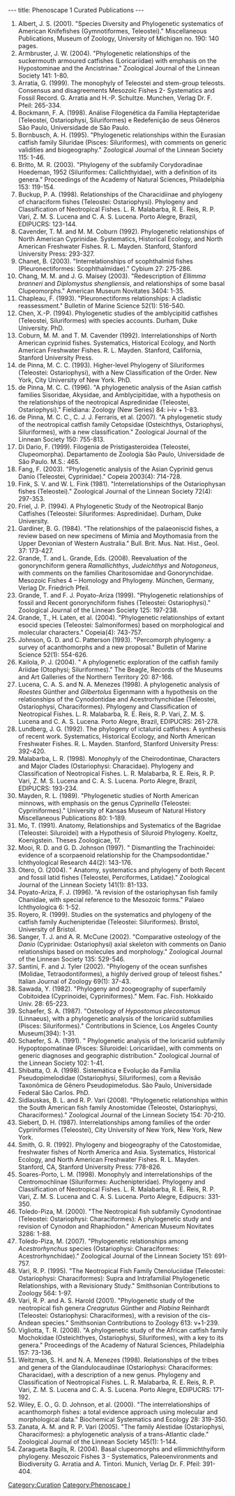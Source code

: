 ---
title: Phenoscape 1 Curated Publications
---

#Albert, J. S. (2001). "Species Diversity and Phylogenetic systematics of American Knifefishes (Gymnotiformes, Teleostei)." Miscellaneous Publications, Museum of Zoology, University of Michigan no. 190: 140 pages.
#Armbruster, J. W. (2004). "Phylogenetic relationships of the suckermouth armoured catfishes (Loricariidae) with emphasis on the Hypostominae and the Ancistrinae." Zoological Journal of the Linnean Society 141: 1-80.
#Arratia, G. (1999). The monophyly of Teleostei and stem-group teleosts.  Consensus and disagreements Mesozoic Fishes 2- Systematics and Fossil Record. G. Arratia and H.-P. Schultze. Munchen, Verlag Dr. F. Pfeil: 265-334.
#Bockmann, F. A. (1998). Análise Filogenética da Família Heptapteridae (Teleostei, Ostariophysi, Siluriformes) e Redefenição de seus Gêneros São Paulo, Universidade de São Paulo.
#Bornbusch, A. H. (1995). "Phylogenetic relationships within the Eurasian catfish family Siluridae (Pisces: Siluriformes), with comments on generic validities and biogeography." Zoological Journal of the Linnean Society 115: 1-46.
#Britto, M. R. (2003). "Phylogeny of the subfamily Corydoradinae Hoedeman, 1952 (Siluriformes: Callichthyidae), with a definition of its genera." Proceedings of the Academy of Natural Sciences, Philadelphia 153: 119-154.
#Buckup, P. A. (1998). Relationships of the Characidiinae and phylogeny of characiform fishes (Teleostei: Ostariophysi). Phylogeny and Classification of Neotropical Fishes. L. R. Malabarba, R. E. Reis, R. P. Vari, Z. M. S. Lucena and C. A. S. Lucena. Porto Alegre, Brazil, EDIPUCRS: 123-144.
#Cavender, T. M. and M. M. Coburn (1992). Phylogenetic relationships of North American Cyprinidae. Systematics, Historical Ecology, and North American Freshwater Fishes. R. L. Mayden. Stanford, Stanford University Press: 293-327.
#Chanet, B. (2003). "Interrelationships of scophthalmid fishes (Pleuronectiformes: Scophthalmidae)." Cybium 27: 275-286.
#Chang, M. M. and J. G. Maisey (2003). "Redescription of ''Ellimma branneri'' and ''Diplomystus shengliensis'', and relationships of some basal Clupeomorphs." American Museum Novitates 3404: 1-35.
#Chapleau, F. (1993). "Pleuronectiforms relationships: A cladistic reassessment." Bulletin of Marine Science 52(1): 516-540.
#Chen, X.-P. (1994). Phylogenetic studies of the amblycipitid catfishes (Teleostei, Siluriformes) with species accounts. Durham, Duke University. PhD.
#Coburn, M. M. and T. M. Cavender (1992). Interrelationships of North American cyprinid fishes. Systematics, Historical Ecology, and North American Freshwater Fishes. R. L. Mayden. Stanford, California, Stanford University Press.
#de Pinna, M. C. C. (1993). Higher-level Phylogeny of Siluriformes (Teleostei: Ostariophysi), with a New Classification of the Order. New York, City University of New York. PhD.
#de Pinna, M. C. C. (1996). "A phylogenetic analysis of the Asian catfish families Sisoridae, Akysidae, and Amblycipitidae, with a hypothesis on the relationships of the neotropical Aspredinidae (Teleostei, Ostariophysi)." Fieldiana: Zoology (New Series) 84: i–iv + 1-83.
#de Pinna, M. C. C., C. J. J. Ferraris, et al. (2007). "A phylogenetic study of the neotropical catfish family Cetopsidae (Osteichthys, Ostariophysi, Siluriformes), with a new classification." Zoological Journal of the Linnean Society 150: 755-813.
#Di Dario, F. (1999). Filogenia de Pristigasteroidea (Teleostei, Clupeomorpha). Departamento de Zoologia São Paulo, Universidade de São Paulo. M.S.: 465.
#Fang, F. (2003). "Phylogenetic analysis of the Asian Cyprinid genus Danio (Teleostei, Cyprinidae)." Copeia 2003(4): 714-728.
#Fink, S. V. and W. L. Fink (1981). "Interrelationships of the Ostariophysan fishes (Teleostei)." Zoological Journal of the Linnean Society 72(4): 297-353.
#Friel, J. P. (1994). A Phylogenetic Study of the Neotropical Banjo Catfishes (Teleostei: Siluriformes: Aspredinidae). Durham, Duke University.
#Gardiner, B. G. (1984). "The relationships of the palaeoniscid fishes, a review based on new specimens of Mimia and Moythomasia from the Upper Devonian of Western Australia." Bull. Brit. Mus. Nat. Hist., Geol. 37: 173-427.
#Grande, T. and L. Grande, Eds. (2008). Reevaluation of the gonorynchiform genera ''Ramallichthys'', ''Judeichthys'' and ''Notogoneus'', with comments on the families Charitosomidae and Gonorynchidae. Mesozoic Fishes 4 – Homology and Phylogeny. München, Germany, Verlag Dr. Friedrich Pfeil.
#Grande, T. and F. J. Poyato-Ariza (1999). "Phylogenetic relationships of fossil and Recent gonorynchiform fishes (Teleostei: Ostariophysi)." Zoological Journal of the Linnean Society 125: 197-238.
#Grande, T., H. Laten, et al. (2004). "Phylogenetic relationships of extant esocid species (Teleostei:  Salmoniformes) based on morphological and molecular characters." Copeia(4): 743-757.
#Johnson, G. D. and C. Patterson (1993). "Percomorph phylogeny: a survey of acanthomorphs and a new proposal." Bulletin of Marine Science 52(1): 554-626.
#Kailola, P. J. (2004). " A phylogenetic exploration of the catfish family Ariidae (Otophysi; Siluriformes)." The Beagle, Records of the Museums and Art Galleries of the Northern Territory 20: 87-166.
#Lucena, C. A. S. and N. A. Menezes (1998). A phylogenetic analysis of ''Roestes'' Günther and ''Gilbertolus'' Eigenmann with a hypothesis on the relationships of the Cynodontidae and Acestrorhynchidae (Teleostei, Ostariophysi, Characiformes). Phylogeny and Classification of Neotropical Fishes. L. R. Malabarba, R. E. Reis, R. P. Vari, Z. M. S. Lucena and C. A. S. Lucena. Porto Alegre, Brazil, EDIPUCRS: 261-278.
#Lundberg, J. G. (1992). The phylogeny of ictalurid catfishes: A synthesis of recent work. Systematics, Historical Ecology, and North American Freshwater Fishes. R. L. Mayden. Stanford, Stanford University Press: 392-420.
#Malabarba, L. R. (1998). Monophyly of the Cheirodontinae, Characters and Major Clades (Ostariophysi: Characidae). Phylogeny and Classification of Neotropical Fishes. L. R. Malabarba, R. E. Reis, R. P. Vari, Z. M. S. Lucena and C. A. S. Lucena. Porto Alegre, Brazil, EDIPUCRS: 193-234.
#Mayden, R. L. (1989). "Phylogenetic studies of North American minnows, with emphasis on the genus ''Cyprinella'' (Teleostei: Cypriniformes)." University of Kansas Museum of Natural History Miscellaneous Publications 80: 1-189.
#Mo, T. (1991). Anatomy, Relationships and Systematics of the Bagridae (Teleostei: Siluroidei) with a Hypothesis of Siluroid Phylogeny. Koeltz, Koenigstein. Theses Zoologicae, 17.
#Mooi, R. D. and G. D. Johnson (1997). " Dismantling the Trachinoidei: evidence of a scorpaenoid relationship for the Champsodontidae." Ichthyological Research 44(2): 143-176.
#Otero, O. (2004). " Anatomy, systematics and phylogeny of both Recent and fossil latid fishes (Teleostei, Perciformes, Latidae)." Zoological Journal of the Linnean Society 141(1): 81-133.
#Poyato-Ariza, F. J. (1996). "A revision of the ostariophysan fish family Chanidae, with special reference to the Mesozoic forms." Palaeo Ichthyologica 6: 1-52.
#Royero, R. (1999). Studies on the systematics and phylogeny of the catfish family Auchenipteridae (Teleostei: Siluriformes). Bristol, University of Bristol.
#Sanger, T. J. and A. R. McCune (2002). "Comparative osteology of the ''Danio'' (Cyprinidae: Ostariophysi) axial skeleton with comments on Danio relationships based on molecules and morphology." Zoological Journal of the Linnean Society 135: 529-546.
#Santini, F. and J. Tyler (2002). "Phylogeny of the ocean sunfishes (Molidae, Tetraodontiformes), a highly derived group of teleost fishes." Italian Journal of Zoology 69(1): 37-43.
#Sawada, Y. (1982). "Phylogeny and zoogeography of superfamily Cobitoidea (Cyprinoidei, Cypriniformes)." Mem. Fac. Fish. Hokkaido Univ. 28: 65-223.
#Schaefer, S. A. (1987). "Osteology of ''Hypostomus plecostomus'' (Linnaeus), with a phylogenetic analysis of the loricariid subfamilies (Pisces: Siluriformes)." Contributions in Science, Los Angeles County Museum(394): 1-31.
#Schaefer, S. A. (1991). " Phylogenetic analysis of the loricariid subfamily Hypoptopomatinae (Pisces: Siluroidei: Loricariidae), with comments on generic diagnoses and geographic distribution." Zoological Journal of the Linnean Society 102: 1-41.
#Shibatta, O. A. (1998). Sistemática e Evolução da Família Pseudopimelodidae (Ostariophysi, Siluriformes), com a Revisão Taxonômica de Gênero Pseudopimelodus. São Paulo, Universidade Federal São Carlos. PhD.
#Sidlauskas, B. L. and R. P. Vari (2008). "Phylogenetic relationships within the South American fish family Anostomidae (Teleostei, Ostariophysi, Characiformes)." Zoological Journal of the Linnean Society 154: 70-210.
#Siebert, D. H. (1987). Interrelationships among families of the order Cypriniformes (Teleostei), City University of New York, New York, New York.
#Smith, G. R. (1992). Phylogeny and biogeography of the Catostomidae, freshwater fishes of North America and Asia. Systematics, Historical Ecology, and North American Freshwater Fishes. R. L. Mayden. Stanford, CA, Stanford University Press: 778-826.
#Soares-Porto, L. M. (1998). Monophyly and interrelationships of the Centromochlinae (Siluriformes: Auchenipteridae). Phylogeny and Classification of Neotropical Fishes. L. R. Malabarba, R. E. Reis, R. P. Vari, Z. M. S. Lucena and C. A. S. Lucena. Porto Alegre, Edipucrs: 331-350.
#Toledo-Piza, M. (2000). "The Neotropical fish subfamily Cynodontinae (Teleostei: Ostariophysi: Characiformes): A phylogenetic study and revision of Cynodon and Rhaphiodon." American Museum Novitates 3286: 1-88.
#Toledo-Piza, M. (2007). "Phylogenetic relationships among ''Acestrorhynchus'' species (Ostariophysi: Characiformes: Acestrorhynchidae)." Zoological Journal of the Linnean Society 151: 691-757.
#Vari, R. P. (1995). "The Neotropical Fish Family Ctenoluciidae (Teleostei: Ostariophysi: Characiformes): Supra and Intrafamilial Phylogenetic Relationships, with a Revisionary Study." Smithsonian Contributions to Zoology 564: 1-97.
#Vari, R. P. and A. S. Harold (2001). "Phylogenetic study of the neotropical fish genera ''Creagrutus'' Günther and ''Piabina'' Reinhardt (Teleostei: Ostariophysi: Characiformes), with a revision of the cis-Andean species." Smithsonian Contributions to Zoology 613: v+1-239.
#Vigliotta, T. R. (2008). "A phylogenetic study of the African catfish family Mochokidae (Osteichthyes, Ostariophysi, Siluriformes), with a key to its genera." Proceedings of the Academy of Natural Sciences, Philadelphia 157: 73-136.
#Weitzman, S. H. and N. A. Menezes (1998). Relationships of the tribes and genera of the Glandulocaudiinae (Ostariophysi: Characiformes: Characidae), with a description of a new genus. Phylogeny and Classification of Neotropical Fishes. L. R. Malabarba, R. E. Reis, R. P. Vari, Z. M. S. Lucena and C. A. S. Lucena. Porto Alegre, EDIPUCRS: 171-192.
#Wiley, E. O., G. D. Johnson, et al. (2000). "The interrelationships of acanthomorph fishes: a total evidence approach using molecular and morphological data." Biochemical Systematics and Ecology 28: 319-350.
#Zanata, A. M. and R. P. Vari (2005). "The family Alestidae (Ostariophysi, Characiformes): a phylogenetic analysis of a trans-Atlantic clade." Zoological Journal of the Linnean Society 145(1): 1-144.
# Zaragueta Bagils, R. (2004). Basal clupeomorphs and ellimmichthyiform phylogeny. Mesozoic Fishes 3 - Systematics, Paleoenvironments and Biodiversity G. Arratia and A. Tintori. Munich, Verlag Dr. F. Pfeil: 391-404.

[[Category:Curation]]
[[Category:Phenoscape I]]